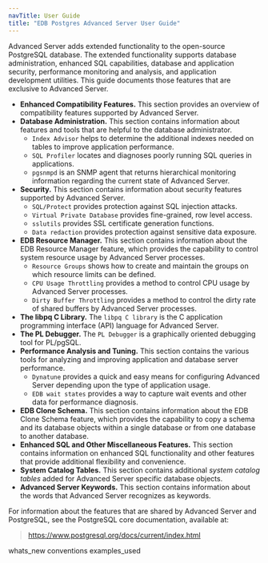 ```yaml
---
navTitle: User Guide
title: "EDB Postgres Advanced Server User Guide"
---
```


<div id="introduction" class="registered_link"></div>


Advanced Server adds extended functionality to the open-source PostgreSQL database. The extended functionality supports database administration, enhanced SQL capabilities, database and application security, performance monitoring and analysis, and application development utilities. This guide documents those features that are exclusive to Advanced Server.

  - **Enhanced Compatibility Features.** This section provides an overview of compatibility features supported by Advanced Server.
  - **Database Administration.** This section contains information about features and tools that are helpful to the database administrator.
      - `Index Advisor` helps to determine the additional indexes needed on tables to improve application performance.
      - `SQL Profiler` locates and diagnoses poorly running SQL queries in applications.
      - `pgsnmpd` is an SNMP agent that returns hierarchical monitoring information regarding the current state of Advanced Server.
  - **Security.** This section contains information about security features supported by Advanced Server.
      - `SQL/Protect` provides protection against SQL injection attacks.
      - `Virtual Private Database` provides fine-grained, row level access.
      - `sslutils` provides SSL certificate generation functions.
      - `Data redaction` provides protection against sensitive data exposure.
  - **EDB Resource Manager.** This section contains information about the EDB Resource Manager feature, which provides the capability to control system resource usage by Advanced Server processes.
      - `Resource Groups` shows how to create and maintain the groups on which resource limits can be defined.
      - `CPU Usage Throttling` provides a method to control CPU usage by Advanced Server processes.
      - `Dirty Buffer Throttling` provides a method to control the dirty rate of shared buffers by Advanced Server processes.
  - **The libpq C Library.** The `libpq C library` is the C application programming interface (API) language for Advanced Server.
  - **The PL Debugger.** The `PL Debugger` is a graphically oriented debugging tool for PL/pgSQL.
  - **Performance Analysis and Tuning.** This section contains the various tools for analyzing and improving application and database server performance.
      - `Dynatune` provides a quick and easy means for configuring Advanced Server depending upon the type of application usage.
      - `EDB wait states` provides a way to capture wait events and other data for performance diagnosis.
  - **EDB Clone Schema.** This section contains information about the EDB Clone Schema feature, which provides the capability to copy a schema and its database objects within a single database or from one database to another database.
  - **Enhanced SQL and Other Miscellaneous Features.** This section contains information on enhanced SQL functionality and other features that provide additional flexibility and convenience.
  - **System Catalog Tables.** This section contains additional *system catalog tables* added for Advanced Server specific database objects.
  - **Advanced Server Keywords.** This section contains information about the words that Advanced Server recognizes as keywords.

For information about the features that are shared by Advanced Server and PostgreSQL, see the PostgreSQL core documentation, available at:

> <https://www.postgresql.org/docs/current/index.html>

<div class="toctree" data-maxdepth="3">

whats_new conventions examples_used

</div>
